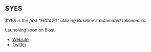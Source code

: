 ## $YES

_$YES is the first "ERC420" utilizing Baseline's automated tokenomics._

Launching soon on Blast

* [Website](https://yes.money/)
* [Twitter](https://twitter.com/YESMONEY420)